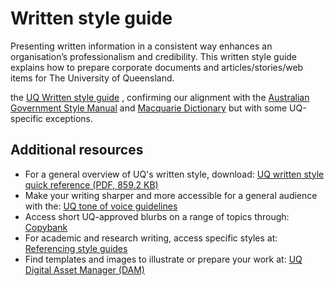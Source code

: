 
<Meta title="Core/Standards/Written style guide" />

# Written style guide

Presenting written information in a consistent way enhances an organisation’s professionalism and credibility. This written style guide explains how to prepare corporate documents and articles/stories/web items for The University of Queensland.

the [UQ Written style guide](https://marketing-communication.uq.edu.au/written-style-guide) , confirming our alignment with the [Australian Government Style Manual](https://www.stylemanual.gov.au/) and [Macquarie Dictionary](https://www.macquariedictionary.com.au/) but with some UQ-specific exceptions.

## Additional resources

- For a general overview of UQ's written style, download: [UQ written style quick reference (PDF, 859.2 KB)](https://marketing-communication.uq.edu.au/files/8026/uq-written-style-quick-reference)
- Make your writing sharper and more accessible for a general audience with the: [UQ tone of voice guidelines](https://staff.uq.edu.au/information-and-services/communications-and-marketing/uq-brand/tone-voice-guidelines)
- Access short UQ-approved blurbs on a range of topics through: [Copybank](http://copybank.uq.edu.au/)
- For academic and research writing, access specific styles at: [Referencing style guides](https://guides.library.uq.edu.au/referencing)
- Find templates and images to illustrate or prepare your work at: [UQ Digital Asset Manager (DAM)](https://marketing-communication.uq.edu.au/uq-brand-assets/access-uq-dam)
